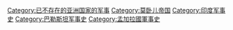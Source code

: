 [[Category:已不存在的亚洲国家的军事|Category:已不存在的亚洲国家的军事]]
[[Category:莫卧儿帝国|Category:莫卧儿帝国]]
[[Category:印度军事史|Category:印度军事史]]
[[Category:巴勒斯坦军事史|Category:巴勒斯坦军事史]]
[[Category:孟加拉國軍事史|Category:孟加拉國軍事史]]